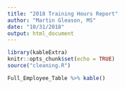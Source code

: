 ```yaml
---
title: "2018 Training Hours Report"
author: "Martin Gleason, MS"
date: "10/31/2018"
output: html_document
---
```


```r
library(kableExtra)
knitr::opts_chunk$set(echo = TRUE)
source("cleaning.R")
```


```r
Full_Employee_Table %>% kable()
```

